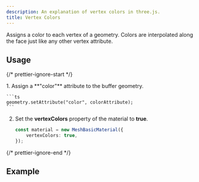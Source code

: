 ```yaml
---
description: An explanation of vertex colors in three.js.
title: Vertex Colors
---
```



Assigns a color to each vertex of a geometry. Colors are interpolated along the face just like any other vertex attribute.

## Usage

{/* prettier-ignore-start */}

<Steps>
1. Assign a **"color"** attribute to the buffer geometry.

    ```ts
    geometry.setAttribute("color", colorAttribute);
    ```

2. Set the **vertexColors** property of the material to **true**.

    ```ts
    const material = new MeshBasicMaterial({
    	vertexColors: true,
    });
    ```
</Steps>

{/* prettier-ignore-end */}

## Example

<App client:visible />

<Tabs items={tabItems} />
